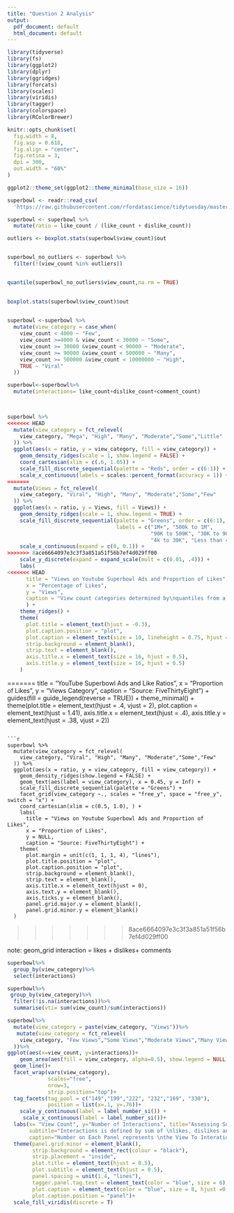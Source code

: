 ```yaml
---
title: "Question 2 Analysis"
output:
  pdf_document: default
  html_document: default
---
```


```r
library(tidyverse)
library(fs)
library(ggplot2)
library(dplyr)
library(ggridges)
library(forcats)
library(scales)
library(viridis)
library(tagger)
library(colorspace)
library(RColorBrewer)
```

```r
knitr::opts_chunk$set(
  fig.width = 8,    
  fig.asp = 0.618, 
  fig.align = "center",
  fig.retina = 3,    
  dpi = 300,         
  out.width = "60%"
)

ggplot2::theme_set(ggplot2::theme_minimal(base_size = 16))
```

```r
superbowl <- readr::read_csv(
  'https://raw.githubusercontent.com/rfordatascience/tidytuesday/master/data/2021/2021-03-02/youtube.csv')
```


```r
superbowl <- superbowl %>%
  mutate(ratio = like_count / (like_count + dislike_count))
```


```r

outliers <- boxplot.stats(superbowl$view_count)$out


superbowl_no_outliers <- superbowl %>%
  filter(!(view_count %in% outliers))


quantile(superbowl_no_outliers$view_count,na.rm = TRUE)
  
```

```r
boxplot.stats(superbowl$view_count)$out
  
```


```r
superbowl <-superbowl %>%
  mutate(view_category = case_when(
    view_count < 4000 ~ "Few",
    view_count >=4000 & view_count < 30000 ~ "Some",
    view_count >= 30000 &view_count < 90000 ~ "Moderate",
    view_count >= 90000 &view_count < 500000 ~ "Many",
    view_count >= 500000 &view_count < 10000000 ~ "High",
    TRUE ~ "Viral"
  ))

superbowl<-superbowl%>%
  mutate(interactions= like_count+dislike_count+comment_count)
  



```


```r
superbowl %>%
<<<<<<< HEAD
  mutate(view_category = fct_relevel(
    view_category, "Mega", "High", "Many", "Moderate","Some","Little"
  )) %>% 
  ggplot(aes(x = ratio, y = view_category, fill = view_category)) +
    geom_density_ridges(scale = 1, show.legend = FALSE) +
    coord_cartesian(xlim = c(.6, 1.05)) +
    scale_fill_discrete_sequential(palette = "Reds", order = c(6:1)) +
    scale_x_continuous(labels = scales::percent_format(accuracy = 1)) +
=======
  mutate(Views = fct_relevel(
    view_category, "Viral", "High", "Many", "Moderate","Some","Few"
  )) %>%
  ggplot(aes(x = ratio, y = Views, fill = Views)) +
    geom_density_ridges(scale = 1, show.legend = TRUE) +
    scale_fill_discrete_sequential(palette = "Greens", order = c(6:1),
                                   labels = c("1M+", "500k to 1M", 
                                              "90K to 500K", "30K to 90K", 
                                              "4k to 30K", "Less than 4K")) +
    scale_x_continuous(expand = c(0, 0.1)) +
>>>>>>> 8ace6664097e3c3f3a851a51f56b7ef4d029ff00
    scale_y_discrete(expand = expand_scale(mult = c(0.01, .4))) +
    labs(
<<<<<<< HEAD
      title = "Views on Youtube Superbowl Ads and Proportion of Likes",
      x = "Percentage of Likes",
      y = "Views",
      caption = "View count categories determined by\nquantiles from a standard distribution"
      ) +
    theme_ridges() +
    theme(
      plot.title = element_text(hjust = -0.3),
      plot.caption.position = "plot",
      plot.caption = element_text(size = 10, lineheight = 0.75, hjust = 0.1),
      strip.background = element_blank(),
      strip.text = element_blank(),
      axis.title.x = element_text(size = 16, hjust = 0.5),
      axis.title.y = element_text(size = 16, hjust = 0.5)
    )
```

=======
      title = "YouTube Superbowl Ads and Like Ratios",
      x = "Proportion of Likes",
      y = "Views Category",
      caption = "Source: FiveThirtyEight") +
    guides(fill = guide_legend(reverse = TRUE)) +
    theme_minimal() +
    theme(plot.title = element_text(hjust = .4, vjust = 2),
          plot.caption = element_text(hjust = 1.41),
          axis.title.x = element_text(hjust = .4), 
          axis.title.y = element_text(hjust = .38, vjust = 2)) 

```

```r
superbowl %>%
  mutate(view_category = fct_relevel(
    view_category, "Viral", "High", "Many", "Moderate","Some","Few"
  )) %>%
  ggplot(aes(x = ratio, y = view_category, fill = view_category)) +
    geom_density_ridges(show.legend = FALSE) +
    geom_text(aes(label = view_category), x = 0.45, y = Inf) +
    scale_fill_discrete_sequential(palette = "Greens") +
    facet_grid(view_category ~., scales = "free_y", space = "free_y", switch = "x") +
    coord_cartesian(xlim = c(0.5, 1.0), ) +
    labs(
      title = "Views on Youtube Superbowl Ads and Proportion of Likes",
      x = "Proportion of Likes",
      y = NULL,
      caption = "Source: FiveThirtyEight") +
    theme(
      plot.margin = unit(c(1, 1, 1, 4), "lines"),
      plot.title.position = "plot",
      plot.caption.position = "plot",
      strip.background = element_blank(),
      strip.text = element_blank(),
      axis.title.x = element_text(hjust = 0),
      axis.text.y = element_blank(),
      axis.ticks.y = element_blank(),
      panel.grid.major.y = element_blank(),
      panel.grid.minor.y = element_blank()
  )
```
>>>>>>> 8ace6664097e3c3f3a851a51f56b7ef4d029ff00

note: geom_grid
interaction = likes + dislikes+ comments

```r
superbowl%>%
  group_by(view_category)%>%
  select(interactions)
```


```r
superbowl%>%
 group_by(view_category)%>%
  filter(!is.na(interactions))%>%
  summarise(vti= sum(view_count)/sum(interactions))
```


```r
superbowl%>%
  mutate(view_category = paste(view_category, "Views"))%>%
   mutate(view_category = fct_relevel(
    view_category, "Few Views","Some Views","Moderate Views","Many Views", "High Views",  "Viral Views" 
  ))%>%
ggplot(aes(x=view_count, y=interactions))+
    geom_area(aes(fill = view_category, alpha=0.5), show.legend = NULL)+
  geom_line()+
  facet_wrap(vars(view_category),  
             scales="free",
             nrow=3,
             strip.position="top")+
  tag_facets(tag_pool = c("149","199","222", "232","169", "330"),
             position = list(x=.1, y=.76))+
	scale_y_continuous(label = label_number_si()) +
     scale_x_continuous(label = label_number_si())+
  labs(x= "View Count", y="Number of Interactions", title="Assessing Superbowl Ads Interactions",
       subtitle="Interactions is defined by sum of \nlikes, dislikes and comments on a video",
       caption="Number on Each Panel represents \nthe View To Interations Ratio of that view category")+
  theme(panel.grid.minor = element_blank(),
        strip.background = element_rect(colour = "black"),
        strip.placement = "inside",
        plot.title = element_text(hjust = 0.5),
        plot.subtitle = element_text(hjust = 0.5),
        panel.spacing = unit(1.4, "lines"),
        tagger.panel.tag.text = element_text(color = "blue", size = 6),
        plot.caption = element_text(color = "blue", size = 8, hjust =0.5),
        plot.caption.position = "panel")+
  scale_fill_viridis(discrete = T)

```






